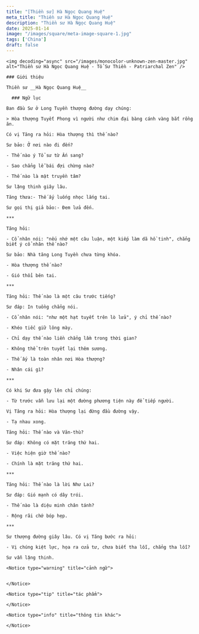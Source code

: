 ```yaml
---
title: "[Thiền sư] Hà Ngọc Quang Huệ"
meta_title: "Thiền sư Hà Ngọc Quang Huệ"
description: "Thiền sư Hà Ngọc Quang Huệ"
date: 2025-01-14
image: "/images/square/meta-image-square-1.jpg"
tags: ['China']
draft: false
---
```


<div className="grid xl:grid-cols-8 lg:grid-cols-8 md:grid-cols-2 sm:grid-cols-2 xs:grid-cols-1 gap-8 bg-body dark:bg-darkmode-body">

  <div className="lg:col-span-3 md:col-span-1">

    <img decoding="async" src="/images/monocolor-unknown-zen-master.jpg" alt="Thiền sư Hà Ngọc Quang Huệ - Tổ Sư Thiền - Patriarchal Zen" />

    ### Giới thiệu

    Thiền sư __Hà Ngọc Quang Huệ__

  </div>

  <div className="lg:col-span-5 md:col-span-1">

      ### Ngữ lục

    Ban đầu Sư ở Long Tuyền thượng đường dạy chúng:

    > Hòa thượng Tuyết Phong vì người như chim đại bàng cánh vàng bắt rồng ăn.

    Có vị Tăng ra hỏi: Hòa thượng thì thế nào?

    Sư bảo: Ở nơi nào đi đến?

    - Thế nào ý Tổ sư từ Ấn sang?

    - Sao chẳng lễ bái đợi chừng nào?

    - Thế nào là mật truyền tâm?

    Sư lặng thinh giây lâu.

    Tăng thưa:- Thế ấy luống nhọc lắng tai.

    Sư gọi thị giả bảo:- Đem lửa đến.

    ***

    Tăng hỏi:

    - Cổ nhân nói: "nếu nhớ một câu luận, một kiếp làm dã hồ tinh", chẳng biết ý cổ nhân thế nào?

    Sư bảo: Nhà tăng Long Tuyền chưa từng khóa.

    - Hòa thượng thế nào?

    - Gió thổi bên tai.

    ***

    Tăng hỏi: Thế nào là một câu trước tiếng?

    Sư đáp: In tuồng chẳng nói.

    - Cổ nhân nói: "như một hạt tuyết trên lò lửa", ý chỉ thế nào?

    - Khéo tiếc giữ lông mày.

    - Chỉ dạy thế nào liền chẳng lầm trong thời gian?

    - Không thể trên tuyết lại thêm sương.

    - Thế ấy là toàn nhân nơi Hòa thượng?

    - Nhân cái gì?

    ***

    Có khi Sư đưa gậy lên chỉ chúng:

    - Từ trước vẫn lưu lại một đường phương tiện này để tiếp người.

    Vị Tăng ra hỏi: Hòa thượng lại đứng đầu đường vậy.

    - Tạ nhau xong.

    Tăng hỏi: Thế nào và Văn-thù?

    Sư đáp: Không có mặt trăng thứ hai.

    - Việc hiện giờ thế nào?

    - Chính là mặt trăng thứ hai.

    ***

    Tăng hỏi: Thế nào là lời Như Lai?

    Sư đáp: Gió mạnh có dây trói.

    - Thế nào là diệu minh chân tánh?

    - Rộng rãi chớ bóp hẹp.

    ***

    Sư thượng đường giây lâu. Có vị Tăng bước ra hỏi:

    - Vị chúng kiệt lực, họa ra cửa tư, chưa biết tha lỗi, chẳng tha lỗi?

    Sư vẫn lặng thinh.

    <Notice type="warning" title="cảnh ngữ">


    </Notice>

    <Notice type="tip" title="tác phẩm">

    </Notice>

    <Notice type="info" title="thông tin khác">

    </Notice>

  </div>

</div>
